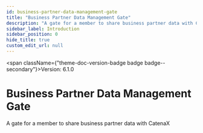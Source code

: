 ```yaml
---
id: business-partner-data-management-gate
title: "Business Partner Data Management Gate"
description: "A gate for a member to share business partner data with CatenaX"
sidebar_label: Introduction
sidebar_position: 0
hide_title: true
custom_edit_url: null
---
```



<span className={"theme-doc-version-badge badge badge--secondary"}>Version: 6.1.0</span>

# Business Partner Data Management Gate



A gate for a member to share business partner data with CatenaX


      